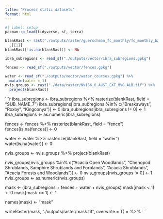 ```yaml
---
title: "Process static datasets"
format: html
---
```


```r
#| label: setup
pacman::p_load(tidyverse, sf, terra)
```

```r
blankRast <- rast("./outputs/raster/guerschman_fc_monthly/fc_monthly_bare_20010101_20230101.nc") %>% 
  .[[1]]
blankRast[!is.na(blankRast)] <- NA

ibra_subregions <- read_sf("./outputs/vector/ibra_subregions.gpkg")

fences <- read_sf("./outputs/vector/fences.gpkg")

water <- read_sf("./outputs/vector/water_courses.gpkg") %>% 
  mutate(water = 1)
nvis_groups <- rast("./data/raster/NVIS6_0_AUST_EXT_MVG_ALB.tif") %>%
  project(blankRast)
```

```r
ibra_subregions <- ibra_subregions %>% 
  rasterize(blankRast, field = "SUB_NAME_7")
ibra_subregions[ibra_subregions %in% c("Breakaways", "Roxby", "Kingoonya")] <- 0
ibra_subregions[ibra_subregions != 0] <- 1
ibra_subregions <- as.numeric(ibra_subregions)

fences <- fences %>% 
  rasterize(blankRast, field = "fence")
fences[is.na(fences)] <- 0

water <- water %>% 
  rasterize(blankRast, field = "water")
water[is.na(water)] <- 0

nvis_groups <- nvis_groups %>%
  project(blankRast)

nvis_groups[nvis_groups %in% c("Acacia Open Woodlands", "Chenopod Shrublands, Samphire Shrublands and Forblands", "Acacia Shrublands", "Acacia Forests and Woodlands")] <- 0
nvis_groups[nvis_groups != 0] <- 1
nvis_groups <- as.numeric(nvis_groups)


mask <- (ibra_subregions + fences + water + nvis_groups)
mask[mask < 1] <- 0
mask[mask >= 1] <- 1

names(mask) <- "mask"

writeRaster(mask, "./outputs/raster/mask.tif", overwrite = T)
= %>% ```

